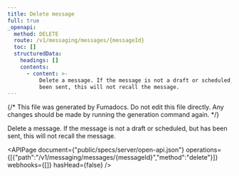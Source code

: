 ```yaml
---
title: Delete message
full: true
_openapi:
  method: DELETE
  route: /v1/messaging/messages/{messageId}
  toc: []
  structuredData:
    headings: []
    contents:
      - content: >-
          Delete a message. If the message is not a draft or scheduled, but has
          been sent, this will not recall the message.
---
```


{/* This file was generated by Fumadocs. Do not edit this file directly. Any changes should be made by running the generation command again. */}

Delete a message. If the message is not a draft or scheduled, but has been sent, this will not recall the message.

<APIPage document={"public/specs/server/open-api.json"} operations={[{"path":"/v1/messaging/messages/{messageId}","method":"delete"}]} webhooks={[]} hasHead={false} />